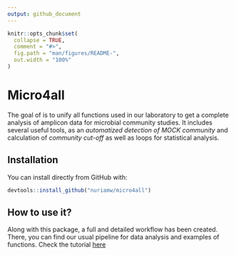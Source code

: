 ```yaml
---
output: github_document
---
```


<!-- README.md is generated from README.Rmd. Please edit that file -->

```r
knitr::opts_chunk$set(
  collapse = TRUE,
  comment = "#>",
  fig.path = "man/figures/README-",
  out.width = "100%"
)
```

# <i class="fas fa-globe-europe"></i> Micro4all

<!-- badges: start -->
<!-- badges: end -->

The goal of \code{micro4all} is to unify all functions used in our laboratory to get a complete analysis of amplicon data for microbial community studies. It includes several useful tools, as an *automatized detection of MOCK community* and calculation of *community cut-off* as well as loops for statistical analysis.  

## Installation

You can install \code{micro4all} directly from GitHub with:

```r
devtools::install_github("nuriamw/micro4all")
```

## How to use it?

Along with this package, a full and detailed workflow has been created. There, you can find our usual pipeline for data analysis and examples of \code{micro4all} functions. Check the tutorial [here](https://nuriamw.github.io/micro4all/tutorial/package_workflow.html) 

